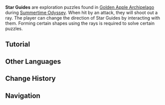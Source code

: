 {{Terminology Infobox
|image        = Star Guide.png
|type         = Exploration
|area         = Golden Apple Archipelago
|subarea      = Minacious Isle
|event        = Summertime Odyssey
}}
'''Star Guides''' are exploration puzzles found in [[Golden Apple Archipelago/2.8|Golden Apple Archipelago]] during [[Summertime Odyssey]]. When hit by an attack, they will shoot out a ray. The player can change the direction of Star Guides by interacting with them. Forming certain shapes using the rays is required to solve certain puzzles.

==Tutorial==
{{Tutorial
|image1 = Tutorial Star Guide 1.png
|text1 = When the Star Guide {{Color|help|is attacked}}, it will shoot rays of starlight towards a specific direction and link up with other Star Guides.

|image2 = Tutorial Star Guide 2.png
|text2 = When you get close to a Star Guide, you can change the direction in which it is facing to help it link up to different Star Guides.
}}

==Other Languages==
{{Other Languages
|en      = Star Guide
|zhs     = 星引机关
|zhs_rm  = Xīngyǐn Jīguān
|zht     = 星引機關
|zht_rm  = Xīngyǐn Jīguān
|zh_tl   = Star-Guiding Mechanism
|ja      = 星導装置
|ja_rm   = Seidou Souchi{{Assumed}}
|ja_tl   = Star-Guiding Mechanism
|ko      = 별 인도 장치
|ko_tl   = Star-Guiding Device
|es      = Mecanismo guiaestrellas
|es_tl   = Starguider Mechanisms
|fr      = Guide stellaire
|fr_tl   = Stellar Guide
|ru      = Звёздный указатель
|ru_tl   = Starry Guide
|th      = Star Guide
|vi      = Cơ Quan Dẫn Sao
|vi_tl   = 
|de      = Astrale Vorrichtungen
|de_tl   = Astral Device
|id      = Star Guide
|pt      = Mecanismo Estelar
|pt_tl   = 
|tr      = Yıldız Rehberi
|tr_tl   = 
|it      = Guida stellare
|it_tl   = 
}}

==Change History==
{{Change History|2.8}}

==Navigation==
{{Exploration Navbox}}